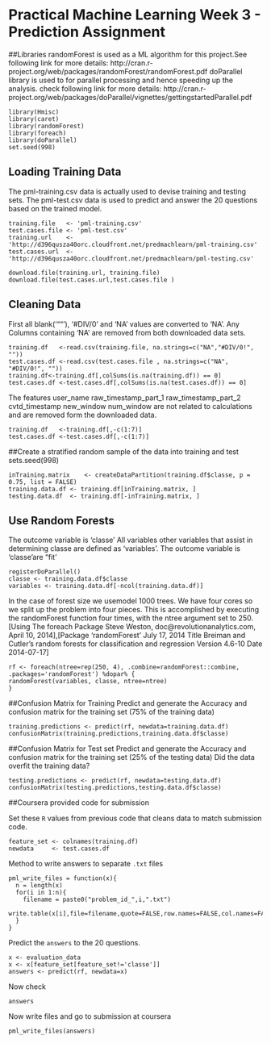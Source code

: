 # Practical Machine Learning Week 3 - Prediction Assignment

##Libraries
randomForest is used as a ML algorithm for this project.See following link for more details:
http://cran.r-project.org/web/packages/randomForest/randomForest.pdf
doParallel library is used to for parallel processing and hence speeding up the analysis.
check following link for more details: http://cran.r-project.org/web/packages/doParallel/vignettes/gettingstartedParallel.pdf
```
library(Hmisc)
library(caret)
library(randomForest)
library(foreach)
library(doParallel)
set.seed(998)
```
## Loading Training Data
The pml-training.csv data is actually used to devise training and testing sets.
The pml-test.csv data is used to predict and answer the 20 questions based on the trained model.
```
training.file   <- 'pml-training.csv'
test.cases.file <- 'pml-test.csv'
training.url    <- 'http://d396qusza40orc.cloudfront.net/predmachlearn/pml-training.csv'
test.cases.url  <- 'http://d396qusza40orc.cloudfront.net/predmachlearn/pml-testing.csv'

download.file(training.url, training.file)
download.file(test.cases.url,test.cases.file )
```

## Cleaning Data
First all blank('""'), '#DIV/0' and 'NA' values are converted to 'NA'.
Any Columns containing 'NA' are removed from both downloaded data sets.
```
training.df   <-read.csv(training.file, na.strings=c("NA","#DIV/0!", ""))
test.cases.df <-read.csv(test.cases.file , na.strings=c("NA", "#DIV/0!", ""))
training.df<-training.df[,colSums(is.na(training.df)) == 0]
test.cases.df <-test.cases.df[,colSums(is.na(test.cases.df)) == 0]
```

The features user_name raw_timestamp_part_1 raw_timestamp_part_2   cvtd_timestamp new_window num_window are not related
to calculations and are removed form the downloaded data.
```
training.df   <-training.df[,-c(1:7)]
test.cases.df <-test.cases.df[,-c(1:7)]
```

##Create a stratified random sample of the data into training and test sets.seed(998)
```
inTraining.matrix    <- createDataPartition(training.df$classe, p = 0.75, list = FALSE)
training.data.df <- training.df[inTraining.matrix, ]
testing.data.df  <- training.df[-inTraining.matrix, ]
```

## Use Random Forests 
The outcome variable is 'classe'
All variables other variables that assist in determining classe are defined as 'variables'.
The outcome variable is 'classe'are "fit' 
```
registerDoParallel()
classe <- training.data.df$classe
variables <- training.data.df[-ncol(training.data.df)]
```

In the case of forest size we usemodel  1000 trees.  We have four cores so we  split up the problem into four pieces.
This is accomplished by executing the randomForest function four times, with the ntree argument set to 250.[Using The foreach Package
Steve Weston, doc@revolutionanalytics.com, April 10, 2014],[Package ‘randomForest’ July 17, 2014
Title Breiman and Cutler's random forests for classification and regression Version 4.6-10 Date 2014-07-17]
```
rf <- foreach(ntree=rep(250, 4), .combine=randomForest::combine, .packages='randomForest') %dopar% {
randomForest(variables, classe, ntree=ntree) 
}
```

##Confusion Matrix for Training
Predict and generate the Accuracy and confusion matrix for the training set (75% of the training data)
```
training.predictions <- predict(rf, newdata=training.data.df)
confusionMatrix(training.predictions,training.data.df$classe)
```

##Confusion Matrix for Test set
Predict and generate the Accuracy and confusion matrix for the training set (25% of the testing data)
Did the data overfit the training data?
```
testing.predictions <- predict(rf, newdata=testing.data.df)
confusionMatrix(testing.predictions,testing.data.df$classe)
```

##Coursera provided code for submission

Set these `R` values from previous code that cleans data to match submission code.
```
feature_set <- colnames(training.df)
newdata     <- test.cases.df
```

Method to write answers to separate `.txt` files
```
pml_write_files = function(x){
  n = length(x)
  for(i in 1:n){
    filename = paste0("problem_id_",i,".txt")
    write.table(x[i],file=filename,quote=FALSE,row.names=FALSE,col.names=FALSE)
  }
}
```

Predict the `answers` to the 20 questions.
```
x <- evaluation_data
x <- x[feature_set[feature_set!='classe']]
answers <- predict(rf, newdata=x)
```
Now check
```
answers
```
Now write files and go to submission at coursera
```
pml_write_files(answers)
```

